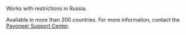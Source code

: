 <Cut title="Almost everywhere">

Works with restrictions in Russia.

Available in more than 200 countries. For more information, contact the [Payoneer Support Center](https://payoneer.custhelp.com/app/home).

</Cut>